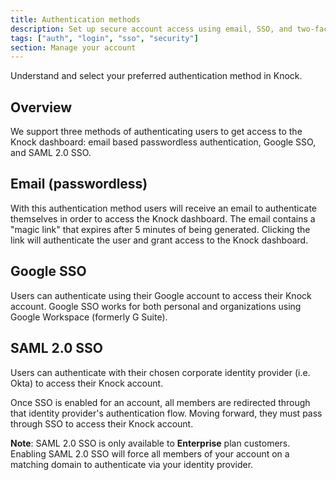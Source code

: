 ```yaml
---
title: Authentication methods
description: Set up secure account access using email, SSO, and two-factor authentication for your Knock dashboard users.
tags: ["auth", "login", "sso", "security"]
section: Manage your account
---
```


Understand and select your preferred authentication method in Knock.

## Overview

We support three methods of authenticating users to get access to the Knock dashboard: email based passwordless authentication, Google SSO, and SAML 2.0 SSO.

## Email (passwordless)

With this authentication method users will receive an email to authenticate themselves in order to access the Knock dashboard. The email contains a "magic link" that expires after 5 minutes of being generated. Clicking the link will authenticate the user and grant access to the Knock dashboard.

## Google SSO

Users can authenticate using their Google account to access their Knock account. Google SSO works for both personal and organizations using Google Workspace (formerly G Suite).

## SAML 2.0 SSO

Users can authenticate with their chosen corporate identity provider (i.e. Okta) to access their Knock account.

Once SSO is enabled for an account, all members are redirected through that identity provider's authentication flow. Moving forward, they must pass through SSO to access their Knock account.

**Note**: SAML 2.0 SSO is only available to **Enterprise** plan customers. Enabling SAML 2.0 SSO will force all members of your account on a matching domain to authenticate via your identity provider.
